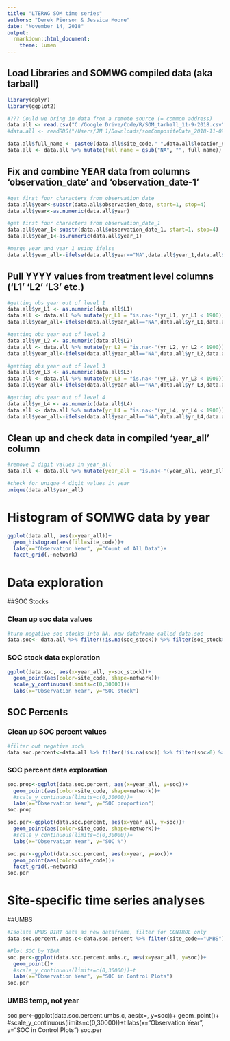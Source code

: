 ```yaml
---
title: "LTERWG SOM time series"
authors: "Derek Pierson & Jessica Moore"
date: "November 14, 2018"
output:
  rmarkdown::html_document:
    theme: lumen
---
```


## Load Libraries and SOMWG compiled data (aka tarball)
```r
library(dplyr)
library(ggplot2)

#??? Could we bring in data from a remote source (= common address)
data.all <- read.csv("C:/Google Drive/Code/R/SOM_tarball_11-9-2018.csv", stringsAsFactors = FALSE)
#data.all <- readRDS("/Users/JM 1/Downloads/somCompositeData_2018-11-09T17_34_23.rds") 

data.all$full_name <- paste0(data.all$site_code," ",data.all$location_name)  #Concatenate strings
data.all <- data.all %>% mutate(full_name = gsub("NA", "", full_name))  #Remove NA from strings
```

## Fix and combine YEAR data from columns 'observation_date' and 'observation_date-1'
```r
#get first four characters from observation_date
data.all$year<-substr(data.all$observation_date, start=1, stop=4)
data.all$year<-as.numeric(data.all$year)

#get first four characters from observation_date_1
data.all$year_1<-substr(data.all$observation_date_1, start=1, stop=4)
data.all$year_1<-as.numeric(data.all$year_1)

#merge year and year_1 using ifelse
data.all$year_all<-ifelse(data.all$year=="NA",data.all$year_1,data.all$year)

```

## Pull YYYY values from treatment level columns ('L1' 'L2' 'L3' etc.)
```r
#getting obs year out of level 1
data.all$yr_L1 <- as.numeric(data.all$L1)
data.all <- data.all %>% mutate(yr_L1 = "is.na<-"(yr_L1, yr_L1 < 1900)) %>% mutate(yr_L1 = "is.na<-"(yr_L1, yr_L1 > 2020)) 
data.all$year_all<-ifelse(data.all$year_all=="NA",data.all$yr_L1,data.all$year_all)

#getting obs year out of level 2
data.all$yr_L2 <- as.numeric(data.all$L2)
data.all <- data.all %>% mutate(yr_L2 = "is.na<-"(yr_L2, yr_L2 < 1900)) %>% mutate(yr_L2 = "is.na<-"(yr_L2, yr_L2 > 2020)) 
data.all$year_all<-ifelse(data.all$year_all=="NA",data.all$yr_L2,data.all$year_all)

#getting obs year out of level 3
data.all$yr_L3 <- as.numeric(data.all$L3)
data.all <- data.all %>% mutate(yr_L3 = "is.na<-"(yr_L3, yr_L3 < 1900)) %>% mutate(yr_L3 = "is.na<-"(yr_L3, yr_L3 > 2020)) 
data.all$year_all<-ifelse(data.all$year_all=="NA",data.all$yr_L3,data.all$year_all)

#getting obs year out of level 4
data.all$yr_L4 <- as.numeric(data.all$L4)
data.all <- data.all %>% mutate(yr_L4 = "is.na<-"(yr_L4, yr_L4 < 1900)) %>% mutate(yr_L4 = "is.na<-"(yr_L4, yr_L4 > 2020)) 
data.all$year_all<-ifelse(data.all$year_all=="NA",data.all$yr_L4,data.all$year_all)
```

## Clean up and check data in compiled 'year_all' column
```r
#remove 3 digit values in year_all
data.all <- data.all %>% mutate(year_all = "is.na<-"(year_all, year_all < 1900))

#check for unique 4 digit values in year
unique(data.all$year_all)
```


# Histogram of SOMWG data by year
```r
ggplot(data.all, aes(x=year_all))+
  geom_histogram(aes(fill=site_code))+
  labs(x="Observation Year", y="Count of All Data")+
  facet_grid(.~network)
```


# Data exploration

##SOC Stocks

### Clean up soc data values
```r
#turn negative soc stocks into NA, new dataframe called data.soc
data.soc<- data.all %>% filter(!is.na(soc_stock)) %>% filter(soc_stock>0)
```

### SOC stock data exploration
```r
ggplot(data.soc, aes(x=year_all, y=soc_stock))+
  geom_point(aes(color=site_code, shape=network))+
  scale_y_continuous(limits=c(0,30000))+
  labs(x="Observation Year", y="SOC stock")
```

## SOC Percents

### Clean up SOC percent values
```r
#filter out negative soc%
data.soc.percent<-data.all %>% filter(!is.na(soc)) %>% filter(soc>0) %>% filter(soc<1)
```

### SOC percent data exploration
```r
soc.prop<-ggplot(data.soc.percent, aes(x=year_all, y=soc))+
  geom_point(aes(color=site_code, shape=network))+
  #scale_y_continuous(limits=c(0,30000))+
  labs(x="Observation Year", y="SOC proportion")
soc.prop
```

```r
soc.per<-ggplot(data.soc.percent, aes(x=year_all, y=soc))+
  geom_point(aes(color=site_code, shape=network))+
  #scale_y_continuous(limits=c(0,30000))+
  labs(x="Observation Year", y="SOC %")
```

```r
soc.per<-ggplot(data.soc.percent, aes(x=year, y=soc))+
  geom_point(aes(color=site_code))+
  facet_grid(.~network)
soc.per
```

# Site-specific time series analyses

##UMBS
```r
#Isolate UMBS DIRT data as new dataframe, filter for CONTROL only
data.soc.percent.umbs.c<-data.soc.percent %>% filter(site_code=="UMBS") %>% filter(tx_L1=="C")

#Plot SOC by YEAR
soc.per<-ggplot(data.soc.percent.umbs.c, aes(x=year_all, y=soc))+
  geom_point()+
  #scale_y_continuous(limits=c(0,30000))+t
  labs(x="Observation Year", y="SOC in Control Plots")
soc.per
```



### UMBS temp, not year
soc.per<-ggplot(data.soc.percent.umbs.c, aes(x=, y=soc))+
  geom_point()+
  #scale_y_continuous(limits=c(0,30000))+t
  labs(x="Observation Year", y="SOC in Control Plots")
soc.per